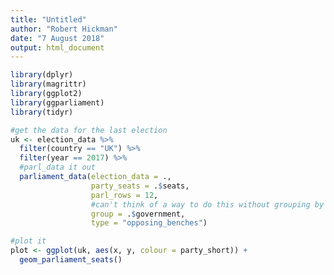 ```yaml
---
title: "Untitled"
author: "Robert Hickman"
date: "7 August 2018"
output: html_document
---
```


```r
library(dplyr)
library(magrittr)
library(ggplot2)
library(ggparliament)
library(tidyr)
```

```r
#get the data for the last election
uk <- election_data %>%
  filter(country == "UK") %>%
  filter(year == 2017) %>%
  #parl_data it out
  parliament_data(election_data = .,
                  party_seats = .$seats,
                  parl_rows = 12,
                  #can't think of a way to do this without grouping by (e.g.) government
                  group = .$government,
                  type = "opposing_benches")

#plot it
plot <- ggplot(uk, aes(x, y, colour = party_short)) +
  geom_parliament_seats()

```
